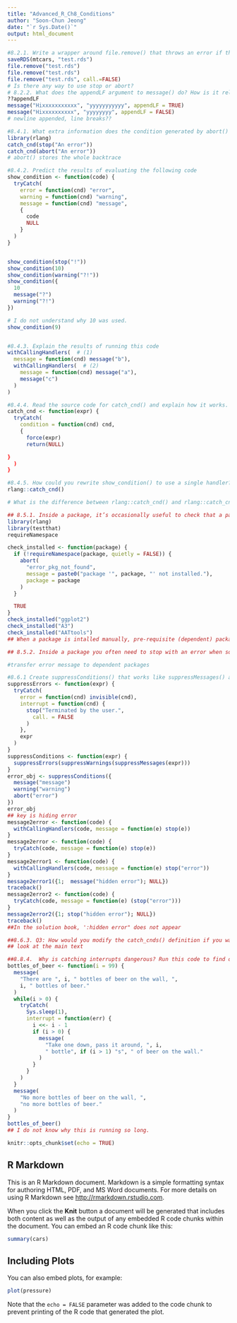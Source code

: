 ```yaml
---
title: "Advanced_R_Ch8_Conditions"
author: "Soon-Chun Jeong"
date: "`r Sys.Date()`"
output: html_document
---
```

```r
#8.2.1. Write a wrapper around file.remove() that throws an error if the file to be deleted does not exist.
saveRDS(mtcars, "test.rds")
file.remove("test.rds")
file.remove("test.rds")
file.remove("test.rds", call.=FALSE)
# Is there any way to use stop or abort?
# 8.2.2. What does the appendLF argument to message() do? How is it related to cat()?
??appendLF
message("Hixxxxxxxxxxx", "yyyyyyyyyyy", appendLF = TRUE)
message("Hixxxxxxxxxx", "yyyyyyyy", appendLF = FALSE)
# newline appended, line breaks??

#8.4.1. What extra information does the condition generated by abort() contain compared to the condition generated by stop() i.e. what’s the difference between these two objects? Read the help for ?abort to learn more.
library(rlang)
catch_cnd(stop("An error"))
catch_cnd(abort("An error"))
# abort() stores the whole backtrace

#8.4.2. Predict the results of evaluating the following code
show_condition <- function(code) {
  tryCatch(
    error = function(cnd) "error",
    warning = function(cnd) "warning",
    message = function(cnd) "message",
    {
      code
      NULL
    }
  )
}


show_condition(stop("!"))
show_condition(10)
show_condition(warning("?!"))
show_condition({
  10
  message("?")
  warning("?!")
})

# I do not understand why 10 was used.
show_condition(9)


#8.4.3. Explain the results of running this code
withCallingHandlers(  # (1)
  message = function(cnd) message("b"),
  withCallingHandlers(  # (2)
    message = function(cnd) message("a"),
    message("c")
  )
)

#8.4.4. Read the source code for catch_cnd() and explain how it works. At the time Advanced R was written, the source for catch_cnd() was a little simpler:
catch_cnd <- function(expr) {
  tryCatch(
    condition = function(cnd) cnd,
    {
      force(expr)
      return(NULL)
```


```r
}
  )
}

#8.4.5. How could you rewrite show_condition() to use a single handler?
rlang::catch_cnd()

# What is the difference between rlang::catch_cnd() and rlang::catch_cnd?


```
```r
## 8.5.1. Inside a package, it’s occasionally useful to check that a package is installed before using it. Write a function that checks if a package is installed (with requireNamespace("pkg", quietly = FALSE)) and if not, throws a custom condition that includes the package name in the metadata.
library(rlang)
library(testthat)
requireNamespace

check_installed <- function(package) {
  if (!requireNamespace(package, quietly = FALSE)) {
    abort(
      "error_pkg_not_found",
      message = paste0("package '", package, "' not installed."),
      package = package
    )
  }

  TRUE
}
check_installed("ggplot2")
check_installed("A3")
check_installed("AATtools")
## When a package is intalled manually, pre-requisite (dependent) package is sometimes required.

## 8.5.2. Inside a package you often need to stop with an error when something is not right. Other packages that depend on your package might be tempted to check these errors in their unit tests. How could you help these packages to avoid relying on the error message which is part of the user interface rather than the API and might change without notice?

#transfer error message to dependent packages

#8.6.1 Create suppressConditions() that works like suppressMessages() and suppressWarnings() but suppresses everything. Think carefully about how you should handle errors.
suppressErrors <- function(expr) {
  tryCatch(
    error = function(cnd) invisible(cnd),
    interrupt = function(cnd) {
      stop("Terminated by the user.",
        call. = FALSE
      )
    },
    expr
  )
}
suppressConditions <- function(expr) {
  suppressErrors(suppressWarnings(suppressMessages(expr)))
}
error_obj <- suppressConditions({
  message("message")
  warning("warning")
  abort("error")
})
error_obj
## key is hiding error
message2error <- function(code) {
  withCallingHandlers(code, message = function(e) stop(e))
}
message2error <- function(code) {
  tryCatch(code, message = function(e) stop(e))
}
message2error1 <- function(code) {
  withCallingHandlers(code, message = function(e) stop("error"))
}
message2error1({1;  message("hidden error"); NULL})
traceback()
message2error2 <- function(code) {
  tryCatch(code, message = function(e) (stop("error")))
}
message2error2({1; stop("hidden error"); NULL})
traceback()
##In the solution book, ':hidden error" does not appear

##8.6.3. Q3: How would you modify the catch_cnds() definition if you wanted to recreate the original intermingling of warnings and messages?
## look at the main text

##8.8.4.  Why is catching interrupts dangerous? Run this code to find out.
bottles_of_beer <- function(i = 99) {
  message(
    "There are ", i, " bottles of beer on the wall, ", 
    i, " bottles of beer."
  )
  while(i > 0) {
    tryCatch(
      Sys.sleep(1),
      interrupt = function(err) {
        i <<- i - 1
        if (i > 0) {
          message(
            "Take one down, pass it around, ", i, 
            " bottle", if (i > 1) "s", " of beer on the wall."
          )
        }
      }
    )
  }
  message(
    "No more bottles of beer on the wall, ", 
    "no more bottles of beer."
  )
}
bottles_of_beer()
## I do not know why this is running so long.


```

```r
knitr::opts_chunk$set(echo = TRUE)
```

## R Markdown

This is an R Markdown document. Markdown is a simple formatting syntax for authoring HTML, PDF, and MS Word documents. For more details on using R Markdown see <http://rmarkdown.rstudio.com>.

When you click the **Knit** button a document will be generated that includes both content as well as the output of any embedded R code chunks within the document. You can embed an R code chunk like this:

```r
summary(cars)
```

## Including Plots

You can also embed plots, for example:

```r
plot(pressure)
```

Note that the `echo = FALSE` parameter was added to the code chunk to prevent printing of the R code that generated the plot.
